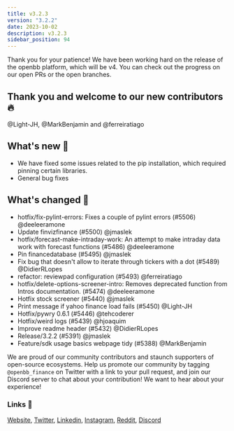 ```yaml
---
title: v3.2.3
version: "3.2.2"
date: 2023-10-02
description: v3.2.3
sidebar_position: 94
---
```

Thank you for your patience!  We have been working hard on the release of the openbb platform, which will be v4.  You can check out the progress on our open PRs or the open branches.

## Thank you and welcome to our new contributors 🔥
@Light-JH, @MarkBenjamin and @ferreiratiago

## What's new 🎉
- We have fixed some issues related to the pip installation, which required pinning certain libraries.
- General bug fixes


## What's changed 🚀
* hotfix/fix-pylint-errors: Fixes a couple of pylint errors (#5506) @deeleeramone
* Update finvizfinance (#5500) @jmaslek
* hotfix/forecast-make-intraday-work: An attempt to make intraday data work with forecast functions (#5486) @deeleeramone
* Pin financedatabase (#5495) @jmaslek
* Fix bug that doesn't allow to iterate through tickers with a dot (#5489) @DidierRLopes
* refactor: reviewpad configuration (#5493) @ferreiratiago
* hotfix/delete-options-screener-intro: Removes deprecated function from Intros documentation. (#5474) @deeleeramone
* Hotfix stock screener (#5440) @jmaslek
* Print message if yahoo finance load fails (#5450) @Light-JH
* Hotfix/pywry 0.6.1 (#5446) @tehcoderer
* Hotfix/weird logs (#5439) @hjoaquim
* Improve readme header (#5432) @DidierRLopes
* Release/3.2.2 (#5391) @jmaslek
* Feature/sdk usage basics webpage tidy (#5388) @MarkBenjamin

We are proud of our community contributors and staunch supporters of open-source ecosystems.
Help us promote our community by tagging `@openbb_finance` on Twitter with a link to your pull request,
and join our Discord server to chat about your contribution! We want to hear about your experience!

### Links 🦋
[Website](https://openbb.co/), [Twitter](https://twitter.com/openbb_finance), [Linkedin](https://www.linkedin.com/company/openbb-finance), [Instagram](https://www.instagram.com/openbb.finance/), [Reddit](https://www.reddit.com/r/openbb/), [Discord](https://discord.com/invite/xPHTuHCmuV)
